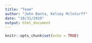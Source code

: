 ```yaml
---
title: "Team"
author: "John Banta, Kelsey Mclnturff"
date: "10/31/2019"
output: html_document
---
```


```r
knitr::opts_chunk$set(echo = TRUE)
```

